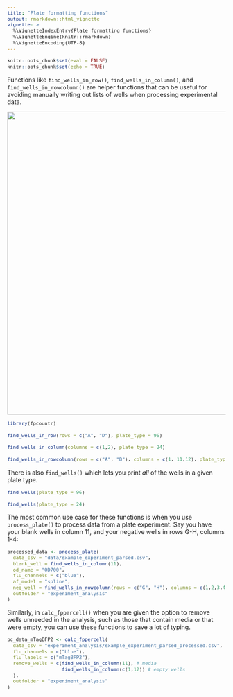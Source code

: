 ```yaml
---
title: "Plate formatting functions"
output: rmarkdown::html_vignette
vignette: >
  %\VignetteIndexEntry{Plate formatting functions}
  %\VignetteEngine{knitr::rmarkdown}
  %\VignetteEncoding{UTF-8}
---
```


<style type="text/css">
code.r{ /* Code block */
    font-size: 11px;
}
pre { /* Code block - determines code spacing between lines */
    font-size: 13px;
}
</style>

```r
knitr::opts_chunk$set(eval = FALSE)
knitr::opts_chunk$set(echo = TRUE)
```

Functions like `find_wells_in_row()`, `find_wells_in_column()`, and `find_wells_in_rowcolumn()` are helper functions that can be useful for avoiding manually writing out lists of wells when processing experimental data.

<p align="center">
  <img src="../man/figures/plate_format_functions.png" width="700" />
</p>

```r
library(fpcountr)
```

```r
find_wells_in_row(rows = c("A", "D"), plate_type = 96)
```

```r
find_wells_in_column(columns = c(1,2), plate_type = 24)
```

```r
find_wells_in_rowcolumn(rows = c("A", "B"), columns = c(1, 11,12), plate_type = 96)
```

There is also `find_wells()` which lets you print _all_ of the wells in a given plate type.

```r
find_wells(plate_type = 96)
```
```r
find_wells(plate_type = 24)
```

The most common use case for these functions is when you use `process_plate()` to process data from a plate experiment. Say you have your blank wells in column 11, and your negative wells in rows G-H, columns 1-4:

```r
processed_data <- process_plate(
  data_csv = "data/example_experiment_parsed.csv",
  blank_well = find_wells_in_column(11),
  od_name = "OD700",
  flu_channels = c("blue"),
  af_model = "spline",
  neg_well = find_wells_in_rowcolumn(rows = c("G", "H"), columns = c(1,2,3,4)),
  outfolder = "experiment_analysis"
)
```

Similarly, in `calc_fppercell()` when you are given the option to remove wells unneeded in the analysis, such as those that contain media or that were empty, you can use these functions to save a lot of typing.

```r
pc_data_mTagBFP2 <- calc_fppercell(
  data_csv = "experiment_analysis/example_experiment_parsed_processed.csv",
  flu_channels = c("blue"),
  flu_labels = c("mTagBFP2"),
  remove_wells = c(find_wells_in_column(11), # media
                   find_wells_in_column(c(1,12)) # empty wells
  ),
  outfolder = "experiment_analysis"
)
```
